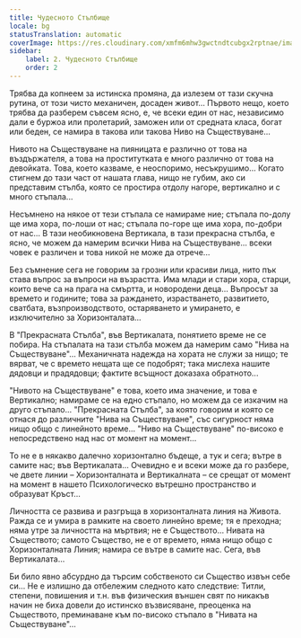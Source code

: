```yaml
---
title: Чудесното Стълбище
locale: bg
statusTranslation: automatic
coverImage: https://res.cloudinary.com/xmfm6mhw3gwctndtcubgx2rptnae/image/upload/v1740468922/small_cover_tratado_de_psicologia_revolucionaria_a4c0dca4e0.webp
sidebar:
    label: 2. Чудесното Стълбище
    order: 2
---
```

Трябва да копнеем за истинска промяна, да излезем от тази скучна рутина, от този чисто механичен, досаден живот... Първото нещо, което трябва да разберем съвсем ясно, е, че всеки един от нас, независимо дали е буржоа или пролетарий, заможен или от средната класа, богат или беден, се намира в такова или такова Ниво на Съществуване...

Нивото на Съществуване на пияницата е различно от това на въздържателя, а това на проститутката е много различно от това на девойката. Това, което казваме, е неоспоримо, несъкрушимо... Когато стигнем до тази част от нашата глава, нищо не губим, ако си представим стълба, която се простира отдолу нагоре, вертикално и с много стъпала...

Несъмнено на някое от тези стъпала се намираме ние; стъпала по-долу ще има хора, по-лоши от нас; стъпала по-горе ще има хора, по-добри от нас... В тази необикновена Вертикала, в тази прекрасна стълба, е ясно, че можем да намерим всички Нива на Съществуване... всеки човек е различен и това никой не може да отрече...

Без съмнение сега не говорим за грозни или красиви лица, нито пък става въпрос за въпроси на възрастта. Има млади и стари хора, старци, които вече са на прага на смъртта, и новородени деца... Въпросът за времето и годините; това за раждането, израстването, развитието, сватбата, възпроизводството, остаряването и умирането, е изключително за Хоризонталата...

В "Прекрасната Стълба", във Вертикалата, понятието време не се побира. На стъпалата на тази стълба можем да намерим само "Нива на Съществуване"... Механичната надежда на хората не служи за нищо; те вярват, че с времето нещата ще се подобрят; така мислеха нашите дядовци и прадядовци; фактите всъщност доказаха обратното...

"Нивото на Съществуване" е това, което има значение, и това е Вертикално; намираме се на едно стъпало, но можем да се изкачим на друго стъпало... "Прекрасната Стълба", за която говорим и която се отнася до различните "Нива на Съществуване", със сигурност няма нищо общо с линейното време... "Ниво на Съществуване" по-високо е непосредствено над нас от момент на момент...

То не е в някакво далечно хоризонтално бъдеще, а тук и сега; вътре в самите нас; във Вертикалата... Очевидно е и всеки може да го разбере, че двете линии – Хоризонталната и Вертикалната – се срещат от момент на момент в нашето Психологическо вътрешно пространство и образуват Кръст...

Личността се развива и разгръща в хоризонталната линия на Живота. Ражда се и умира в рамките на своето линейно време; тя е преходна; няма утре за личността на мъртвия; не е Съществото... Нивата на Съществото; самото Същество, не е от времето, няма нищо общо с Хоризонталната Линия; намира се вътре в самите нас. Сега, във Вертикалата...

Би било явно абсурдно да търсим собственото си Същество извън себе си... Не е излишно да отбележим следното като следствие: Титли, степени, повишения и т.н. във физическия външен свят по никакъв начин не биха довели до истинско възвисяване, преоценка на Съществото, преминаване към по-високо стъпало в "Нивата на Съществуване"...

